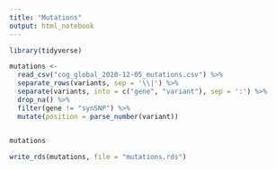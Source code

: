 ```yaml
---
title: "Mutations"
output: html_notebook
---
```

```r
library(tidyverse)
```

```r
mutations <- 
  read_csv("cog_global_2020-12-05_mutations.csv") %>% 
  separate_rows(variants, sep = '\\|') %>% 
  separate(variants, into = c("gene", "variant"), sep = ':') %>% 
  drop_na() %>% 
  filter(gene != "synSNP") %>% 
  mutate(position = parse_number(variant))
  

mutations
```
```r
write_rds(mutations, file = "mutations.rds")
```

